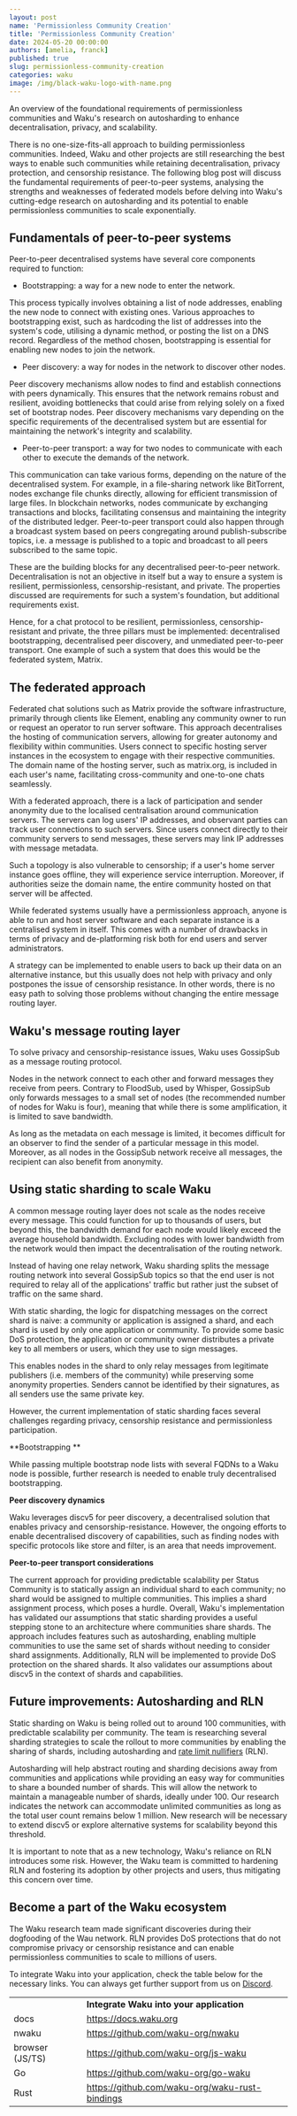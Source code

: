 ```yaml
---
layout: post
name: 'Permissionless Community Creation'
title: 'Permissionless Community Creation'
date: 2024-05-20 00:00:00
authors: [amelia, franck]
published: true
slug: permissionless-community-creation
categories: waku
image: /img/black-waku-logo-with-name.png
---
```


An overview of the foundational requirements of permissionless communities and Waku's research on autosharding to enhance decentralisation, privacy, and scalability.

<!--truncate-->

There is no one-size-fits-all approach to building permissionless communities. Indeed, Waku and other projects are still researching the best ways to enable such communities while retaining decentralisation, privacy protection, and censorship resistance. The following blog post will discuss the fundamental requirements of peer-to-peer systems, analysing the strengths and weaknesses of federated models before delving into Waku's cutting-edge research on autosharding and its potential to enable permissionless communities to scale exponentially. 


## Fundamentals of peer-to-peer systems

Peer-to-peer decentralised systems have several core components required to function:

* Bootstrapping: a way for a new node to enter the network. 

This process typically involves obtaining a list of node addresses, enabling the new node to connect with existing ones. Various approaches to bootstrapping exist, such as hardcoding the list of addresses into the system's code, utilising a dynamic method, or posting the list on a DNS record. Regardless of the method chosen, bootstrapping is essential for enabling new nodes to join the network.

* Peer discovery: a way for nodes in the network to discover other nodes.

Peer discovery mechanisms allow nodes to find and establish connections with peers dynamically. This ensures that the network remains robust and resilient, avoiding bottlenecks that could arise from relying solely on a fixed set of bootstrap nodes. Peer discovery mechanisms vary depending on the specific requirements of the decentralised system but are essential for maintaining the network's integrity and scalability.

* Peer-to-peer transport: a way for two nodes to communicate with each other to execute the demands of the network. 

This communication can take various forms, depending on the nature of the decentralised system. For example, in a file-sharing network like BitTorrent, nodes exchange file chunks directly, allowing for efficient transmission of large files. In blockchain networks, nodes communicate by exchanging transactions and blocks, facilitating consensus and maintaining the integrity of the distributed ledger. Peer-to-peer transport could also happen through a broadcast system based on peers congregating around publish-subscribe topics, i.e. a message is published to a topic and broadcast to all peers subscribed to the same topic.

These are the building blocks for any decentralised peer-to-peer network. Decentralisation is not an objective in itself but a way to ensure a system is resilient, permissionless, censorship-resistant, and private. The properties discussed are requirements for such a system's foundation, but additional requirements exist.

Hence, for a chat protocol to be resilient, permissionless, censorship-resistant and private, the three pillars must be implemented: decentralised bootstrapping, decentralised peer discovery, and unmediated peer-to-peer transport. One example of such a system that does this would be the federated system, Matrix.


## The federated approach

Federated chat solutions such as Matrix provide the software infrastructure, primarily through clients like Element, enabling any community owner to run or request an operator to run server software. This approach decentralises the hosting of communication servers, allowing for greater autonomy and flexibility within communities. Users connect to specific hosting server instances in the ecosystem to engage with their respective communities. The domain name of the hosting server, such as matrix.org, is included in each user's name, facilitating cross-community and one-to-one chats seamlessly.

With a federated approach, there is a lack of participation and sender anonymity due to the localised centralisation around communication servers. The servers can log users' IP addresses, and observant parties can track user connections to such servers. Since users connect directly to their community servers to send messages, these servers may link IP addresses with message metadata.

Such a topology is also vulnerable to censorship; if a user's home server instance goes offline, they will experience service interruption. Moreover, if authorities seize the domain name, the entire community hosted on that server will be affected.

While federated systems usually have a permissionless approach, anyone is able to run and host server software and each separate instance is a centralised system in itself. This comes with a number of drawbacks in terms of privacy and de-platforming risk both for end users and server administrators.

A strategy can be implemented to enable users to back up their data on an alternative instance, but this usually does not help with privacy and only postpones the issue of censorship resistance. In other words, there is no easy path to solving those problems without changing the entire message routing layer.


## Waku's message routing layer

To solve privacy and censorship-resistance issues, Waku uses GossipSub as a message routing protocol.

Nodes in the network connect to each other and forward messages they receive from peers. Contrary to FloodSub, used by Whisper, GossipSub only forwards messages to a small set of nodes (the recommended number of nodes for Waku is four), meaning that while there is some amplification, it is limited to save bandwidth.

As long as the metadata on each message is limited, it becomes difficult for an observer to find the sender of a particular message in this model. Moreover, as all nodes in the GossipSub network receive all messages, the recipient can also benefit from anonymity.


## Using static sharding to scale Waku

A common message routing layer does not scale as the nodes receive every message. This could function for up to thousands of users, but beyond this, the bandwidth demand for each node would likely exceed the average household bandwidth. Excluding nodes with lower bandwidth from the network would then impact the decentralisation of the routing network.

Instead of having one relay network, Waku sharding splits the message routing network into several GossipSub topics so that the end user is not required to relay all of the applications' traffic but rather just the subset of traffic on the same shard. 

With static sharding, the logic for dispatching messages on the correct shard is naive: a community or application is assigned a shard, and each shard is used by only one application or community. To provide some basic DoS protection, the application or community owner distributes a private key to all members or users, which they use to sign messages.

This enables nodes in the shard to only relay messages from legitimate publishers (i.e. members of the community) while preserving some anonymity properties. Senders cannot be identified by their signatures, as all senders use the same private key.

However, the current implementation of static sharding faces several challenges regarding privacy, censorship resistance and permissionless participation.

**Bootstrapping **

While passing multiple bootstrap node lists with several FQDNs to a Waku node is possible, further research is needed to enable truly decentralised bootstrapping. 

**Peer discovery dynamics**

Waku leverages discv5 for peer discovery, a decentralised solution that enables privacy and censorship-resistance. However, the ongoing efforts to enable decentralised discovery of capabilities, such as finding nodes with specific protocols like store and filter, is an area that needs improvement.

**Peer-to-peer transport considerations**

The current approach for providing predictable scalability per Status Community is to statically assign an individual shard to each community; no shard would be assigned to multiple communities. This implies a shard assignment process, which poses a hurdle. Overall, Waku's implementation has validated our assumptions that static sharding provides a useful stepping stone to an architecture where communities share shards. The approach includes features such as autosharding, enabling multiple communities to use the same set of shards without needing to consider shard assignments. Additionally, RLN will be implemented to provide DoS protection on the shared shards. It also validates our assumptions about discv5 in the context of shards and capabilities.


## Future improvements: Autosharding and RLN

Static sharding on Waku is being rolled out to around 100 communities, with predictable scalability per community. The team is researching several sharding strategies to scale the rollout to more communities by enabling the sharing of shards, including autosharding and [rate limit nullifiers](https://github.com/vacp2p/rfc-index) (RLN). 

Autosharding will help abstract routing and sharding decisions away from communities and applications while providing an easy way for communities to share a bounded number of shards. This will allow the network to maintain a manageable number of shards, ideally under 100. Our research indicates the network can accommodate unlimited communities as long as the total user count remains below 1 million. New research will be necessary to extend discv5 or explore alternative systems for scalability beyond this threshold.

It is important to note that as a new technology, Waku's reliance on RLN introduces some risk. However, the Waku team is committed to hardening RLN and fostering its adoption by other projects and users, thus mitigating this concern over time.


## Become a part of the Waku ecosystem

The Waku research team made significant discoveries during their dogfooding of the Wau network. RLN provides DoS protections that do not compromise privacy or censorship resistance and can enable permissionless communities to scale to millions of users. 

To integrate Waku into your application, check the table below for the necessary links. You can always get further support from us on [Discord](discord.waku.org).

<table>
  <tr>
    <td>
    </td>
    <td><strong>Integrate Waku into your application</strong>
    </td>
  </tr>
  <tr>
    <td>docs
    </td>
    <td><a href="https://docs.waku.org/">https://docs.waku.org</a>
    </td>
  </tr>
  <tr>
    <td>nwaku
    </td>
    <td><a href="https://github.com/waku-org/nwaku">https://github.com/waku-org/nwaku</a>
    </td>
  </tr>
  <tr>
    <td>browser (JS/TS)
    </td>
    <td><a href="https://github.com/waku-org/js-waku">https://github.com/waku-org/js-waku</a>
    </td>
  </tr>
  <tr>
    <td>Go
    </td>
    <td><a href="https://github.com/waku-org/go-waku">https://github.com/waku-org/go-waku</a>
    </td>
  </tr>
  <tr>
    <td>Rust
    </td>
    <td><a href="https://github.com/waku-org/waku-rust-bindings">https://github.com/waku-org/waku-rust-bindings</a>
    </td>
  </tr>
</table>
